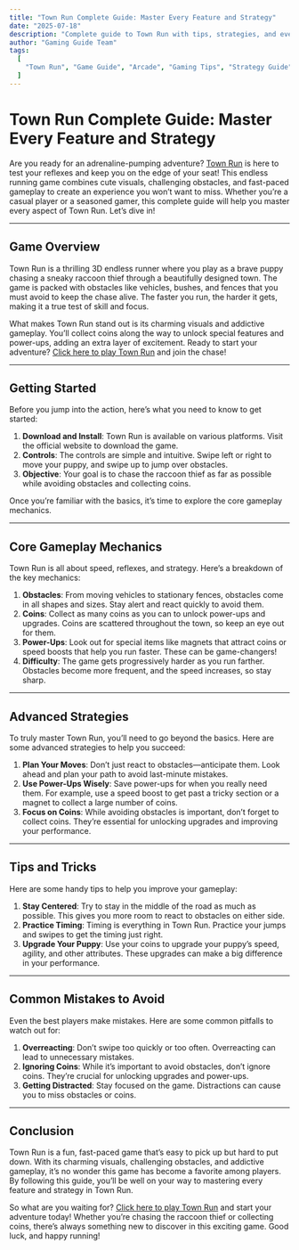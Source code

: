 ---
title: "Town Run Complete Guide: Master Every Feature and Strategy"
date: "2025-07-18"
description: "Complete guide to Town Run with tips, strategies, and everything you need to know to master this arcade game."
author: "Gaming Guide Team"
tags:
  [
    "Town Run", "Game Guide", "Arcade", "Gaming Tips", "Strategy Guide", "avoid", "running", "obstacle"
  ]
---

# Town Run Complete Guide: Master Every Feature and Strategy

Are you ready for an adrenaline-pumping adventure? [Town Run](https://townrun.org/) is here to test your reflexes and keep you on the edge of your seat! This endless running game combines cute visuals, challenging obstacles, and fast-paced gameplay to create an experience you won’t want to miss. Whether you’re a casual player or a seasoned gamer, this complete guide will help you master every aspect of Town Run. Let’s dive in!

---

## Game Overview

Town Run is a thrilling 3D endless runner where you play as a brave puppy chasing a sneaky raccoon thief through a beautifully designed town. The game is packed with obstacles like vehicles, bushes, and fences that you must avoid to keep the chase alive. The faster you run, the harder it gets, making it a true test of skill and focus.

What makes Town Run stand out is its charming visuals and addictive gameplay. You’ll collect coins along the way to unlock special features and power-ups, adding an extra layer of excitement. Ready to start your adventure? [Click here to play Town Run](https://townrun.org/) and join the chase!

---

## Getting Started

Before you jump into the action, here’s what you need to know to get started:

1. **Download and Install**: Town Run is available on various platforms. Visit the official website to download the game.
2. **Controls**: The controls are simple and intuitive. Swipe left or right to move your puppy, and swipe up to jump over obstacles.
3. **Objective**: Your goal is to chase the raccoon thief as far as possible while avoiding obstacles and collecting coins.

Once you’re familiar with the basics, it’s time to explore the core gameplay mechanics.

---

## Core Gameplay Mechanics

Town Run is all about speed, reflexes, and strategy. Here’s a breakdown of the key mechanics:

1. **Obstacles**: From moving vehicles to stationary fences, obstacles come in all shapes and sizes. Stay alert and react quickly to avoid them.
2. **Coins**: Collect as many coins as you can to unlock power-ups and upgrades. Coins are scattered throughout the town, so keep an eye out for them.
3. **Power-Ups**: Look out for special items like magnets that attract coins or speed boosts that help you run faster. These can be game-changers!
4. **Difficulty**: The game gets progressively harder as you run farther. Obstacles become more frequent, and the speed increases, so stay sharp.

---

## Advanced Strategies

To truly master Town Run, you’ll need to go beyond the basics. Here are some advanced strategies to help you succeed:

1. **Plan Your Moves**: Don’t just react to obstacles—anticipate them. Look ahead and plan your path to avoid last-minute mistakes.
2. **Use Power-Ups Wisely**: Save power-ups for when you really need them. For example, use a speed boost to get past a tricky section or a magnet to collect a large number of coins.
3. **Focus on Coins**: While avoiding obstacles is important, don’t forget to collect coins. They’re essential for unlocking upgrades and improving your performance.

---

## Tips and Tricks

Here are some handy tips to help you improve your gameplay:

1. **Stay Centered**: Try to stay in the middle of the road as much as possible. This gives you more room to react to obstacles on either side.
2. **Practice Timing**: Timing is everything in Town Run. Practice your jumps and swipes to get the timing just right.
3. **Upgrade Your Puppy**: Use your coins to upgrade your puppy’s speed, agility, and other attributes. These upgrades can make a big difference in your performance.

---

## Common Mistakes to Avoid

Even the best players make mistakes. Here are some common pitfalls to watch out for:

1. **Overreacting**: Don’t swipe too quickly or too often. Overreacting can lead to unnecessary mistakes.
2. **Ignoring Coins**: While it’s important to avoid obstacles, don’t ignore coins. They’re crucial for unlocking upgrades and power-ups.
3. **Getting Distracted**: Stay focused on the game. Distractions can cause you to miss obstacles or coins.

---

## Conclusion

Town Run is a fun, fast-paced game that’s easy to pick up but hard to put down. With its charming visuals, challenging obstacles, and addictive gameplay, it’s no wonder this game has become a favorite among players. By following this guide, you’ll be well on your way to mastering every feature and strategy in Town Run.

So what are you waiting for? [Click here to play Town Run](https://townrun.org/) and start your adventure today! Whether you’re chasing the raccoon thief or collecting coins, there’s always something new to discover in this exciting game. Good luck, and happy running!